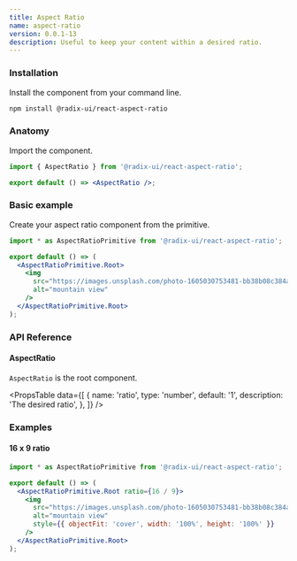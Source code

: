 ```yaml
---
title: Aspect Ratio
name: aspect-ratio
version: 0.0.1-13
description: Useful to keep your content within a desired ratio.
---
```


### Installation

Install the component from your command line.

```bash
npm install @radix-ui/react-aspect-ratio
```

### Anatomy

Import the component.

```jsx
import { AspectRatio } from '@radix-ui/react-aspect-ratio';

export default () => <AspectRatio />;
```

### Basic example

Create your aspect ratio component from the primitive.

```jsx live manual
import * as AspectRatioPrimitive from '@radix-ui/react-aspect-ratio';

export default () => (
  <AspectRatioPrimitive.Root>
    <img
      src="https://images.unsplash.com/photo-1605030753481-bb38b08c384a?&auto=format&fit=crop&w=800&q=80"
      alt="mountain view"
    />
  </AspectRatioPrimitive.Root>
);
```

### API Reference

#### AspectRatio

`AspectRatio` is the root component.

<PropsTable
  data={[
    {
      name: 'ratio',
      type: 'number',
      default: '1',
      description: 'The desired ratio',
    },
  ]}
/>

### Examples

#### 16 x 9 ratio

```jsx live manual compact
import * as AspectRatioPrimitive from '@radix-ui/react-aspect-ratio';

export default () => (
  <AspectRatioPrimitive.Root ratio={16 / 9}>
    <img
      src="https://images.unsplash.com/photo-1605030753481-bb38b08c384a?&auto=format&fit=crop&w=800&q=80"
      alt="mountain view"
      style={{ objectFit: 'cover', width: '100%', height: '100%' }}
    />
  </AspectRatioPrimitive.Root>
);
```
